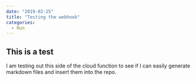 ```yaml
---
date: "2019-02-25"
title: "Testing the webhook"
categories:
  - Run
---
```


## This is a test
I am testing out this side of the cloud function to see if I can easily
generate markdown files and insert them into the repo.